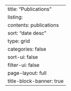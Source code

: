 ---
title: "Publications"
listing: 
  contents: publications
  sort: "date desc"
  type: grid
  categories: false
  sort-ui: false
  filter-ui: false
page-layout: full
title-block-banner: true
---